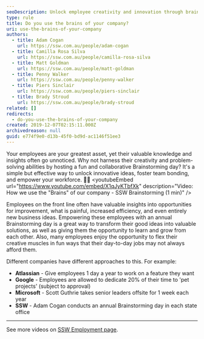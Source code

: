 ```yaml
---
seoDescription: Unlock employee creativity and innovation through brainstorming days, fostering team bonding and empowering your workforce to drive business growth.
type: rule
title: Do you use the brains of your company?
uri: use-the-brains-of-your-company
authors:
  - title: Adam Cogan
    url: https://ssw.com.au/people/adam-cogan
  - title: Camilla Rosa Silva
    url: https://ssw.com.au/people/camilla-rosa-silva
  - title: Matt Goldman
    url: https://ssw.com.au/people/matt-goldman
  - title: Penny Walker
    url: https://ssw.com.au/people/penny-walker
  - title: Piers Sinclair
    url: https://ssw.com.au/people/piers-sinclair
  - title: Brady Stroud
    url: https://ssw.com.au/people/brady-stroud
related: []
redirects:
  - do-you-use-the-brains-of-your-company
created: 2019-12-07T02:15:11.000Z
archivedreason: null
guid: e774f9e0-d13b-45f0-bd9d-ac1146f51ee3
---
```


Your employees are your greatest asset, yet their valuable knowledge and insights often go unnoticed. Why not harness their creativity and problem-solving abilities by hosting a fun and collaborative Brainstorming day? It's a simple but effective way to unlock innovative ideas, foster team bonding, and empower your workforce. 🧠💪
<youtubeEmbed url="https://www.youtube.com/embed/X1qJyKTbfXk" description="Video: How we use the "Brains" of our company - SSW Brainstorming (1 min)" />

Employees on the front line often have valuable insights into opportunities for improvement, what is painful, increased efficiency, and even entirely new business ideas. Empowering these employees with an annual Brainstorming day is a great way to transform their good ideas into valuable solutions, as well as giving them the opportunity to learn and grow from each other. Also, many employees enjoy the opportunity to flex their creative muscles in fun ways that their day-to-day jobs may not always afford them.

Different companies have different approaches to this. For example:

* **Atlassian** - Give employees 1 day a year to work on a feature they want
* **Google** - Employees are allowed to dedicate 20% of their time to 'pet projects' (subject to approval)
* **Microsoft** - Scott Guthrie takes senior leaders offsite for 1 week each year
* **SSW** - Adam Cogan conducts an annual Brainstorming day in each state office

<youtubeEmbed url="https://www.youtube.com/embed/ov8OGcApBjc" description="Video: Empowering Employees Through Brainstorming (3 min)" />

---

See more videos on [SSW Employment page](https://www.ssw.com.au/employment).
